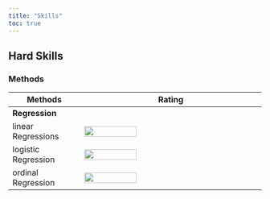```yaml
---
title: "Skills"
toc: true
---
```


## Hard Skills

### Methods

| Methods             | Rating                                              |
|---------------------|-----------------------------------------------------|
| **Regression**      |                                                     |
| linear Regressions  | ![](images/rating_4v5.png){width="104" height="21"} |
| logistic Regression | ![](images/rating_4v5.png){width="104" height="21"} |
| ordinal Regression  | ![](images/rating_4v5.png){width="104" height="21"} |
